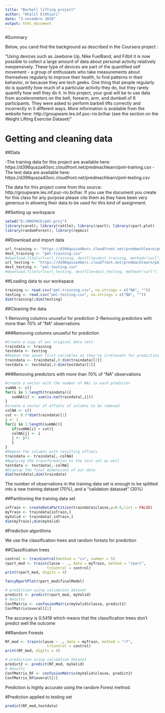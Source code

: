 ```yaml
---
title: "Barbell lifting project"
author: "Khalil ElKhiari"
date: "3 novembre 2016"
output: html_document
---
```


#Summary

Below, you cand find the background as described in the Coursera project :

"Using devices such as Jawbone Up, Nike FuelBand, and Fitbit it is now possible to collect a large amount of data about personal activity relatively inexpensively. These type of devices are part of the quantified self movement - a group of enthusiasts who take measurements about themselves regularly to improve their health, to find patterns in their behavior, or because they are tech geeks. One thing that people regularly do is quantify how much of a particular activity they do, but they rarely quantify how well they do it. In this project, your goal will be to use data from accelerometers on the belt, forearm, arm, and dumbell of 6 participants. They were asked to perform barbell lifts correctly and incorrectly in 5 different ways. More information is available from the website here: http://groupware.les.inf.puc-rio.br/har (see the section on the Weight Lifting Exercise Dataset)"

# Getting and cleaning data

##Data

-The training data for this project are available here:
https://d396qusza40orc.cloudfront.net/predmachlearn/pml-training.csv
-The test data are available here:
https://d396qusza40orc.cloudfront.net/predmachlearn/pml-testing.csv

The data for this project come from this source: http://groupware.les.inf.puc-rio.br/har. If you use the document you create for this class for any purpose please cite them as they have been very generous in allowing their data to be used for this kind of assignment.

##Setting up workspace

```r
setwd("D:/RWSPACE/pml-proj")
library(caret); library(rattle); library(rpart); library(rpart.plot)
library(randomForest); library(repmis)
```

##Download and import data

```r
url_training <- "https://d396qusza40orc.cloudfront.net/predmachlearn/pml-training.csv"
dest_training <- "pml-training.csv"
#download.file(url=url_training, destfile=dest_training, method="curl")
url_testing <- "https://d396qusza40orc.cloudfront.net/predmachlearn/pml-testing.csv"
dest_testing <- "pml-testing.csv"
#download.file(url=url_testing, destfile=dest_testing, method="curl")
```

##Loading data to our workspace

```r
training <- read.csv("pml-training.csv", na.strings = c("NA", ""))
testing <- read.csv("pml-testing.csv", na.strings = c("NA", ""))
dim(training);dim(testing)
```

##Cleaning the data

1-Removing columns unuseful for prediction
2-Removing predictors with more than 70% of "NA" observations 

###Removing columns unuseful for prediction

```r
#Create a copy of our original data sets
traindata <- training
testdata <- testing
#Remove the seven first variables as they're irrelevant for prediction
traindata <- traindata[,8:dim(traindata)[2]]
testdata <- testdata[,8:dim(testdata)[2]]
```

###Removing predictors with more than 70% of "NA" observations

```r
#create a vector with the number of NAs in each predictor
sumNA <- c()
for(i in 1:length(traindata)){
   sumNA[i] <- sum(is.na(traindata[,i]))   
}
#create a vector of offsets of columns to be removed
colNA <- c()
cut <- 0.7*dim(traindata)[1]
j <- 1
for(i in 1:length(sumNA)){
   if(sumNA[i] > cut){
   colNA[j] <- i
   j <- j+1
   }
}
#Remove the columns with resulting offsets
traindata <- traindata[,-colNA]
#Applying the transformation to the test set as well
testdata <- testdata[,-colNA]
#Display the final dimensions of our data
dim(testdata);dim(traindata)
```

The number of observations in the training data set is enough to be splitted into a new training dataset (70%), and a "validation datasset" (30%)

##Partitioning the training data set

```r
inTrain <- createDataPartition(traindata$classe,p=0.6,list = FALSE)
myTrain <- traindata[inTrain,]
myValid <- traindata[-inTrain,]
dim(myTrain);dim(myValid)
```

#Prediction algorithms

We use the classification trees and random forests for prediction

##Classification trees

```r
control <- trainControl(method = "cv", number = 5)
rpart_mod <- train(classe ~ ., data = myTrain, method = "rpart", 
                   trControl = control)
print(rpart_mod, digits = 4)
```

```r
fancyRpartPlot(rpart_mod$finalModel)
```

```r
# prediction using validation dataset
predict1 <- predict(rpart_mod, myValid)
# Results
ConfMatrix <- confusionMatrix(myValid$classe, predict1)
ConfMatrix$overall[1]
```

The accuracy is 0.5419 which means that the classification trees don't predict well the outcome

##Random Forests

```r
RF_mod <- train(classe ~ ., data = myTrain, method = "rf", 
                   trControl = control)
print(RF_mod, digits = 4)
```

```r
# prediction using validation dataset
predict2 <- predict(RF_mod, myValid)
# Results
ConfMatrix_RF <- confusionMatrix(myValid$classe, predict2)
ConfMatrix_RF$overall[1]
```

Prediction is highly accurate using the random Forest method.

#Prediction applied to testing set

```r
predict(RF_mod,testdata)
```

